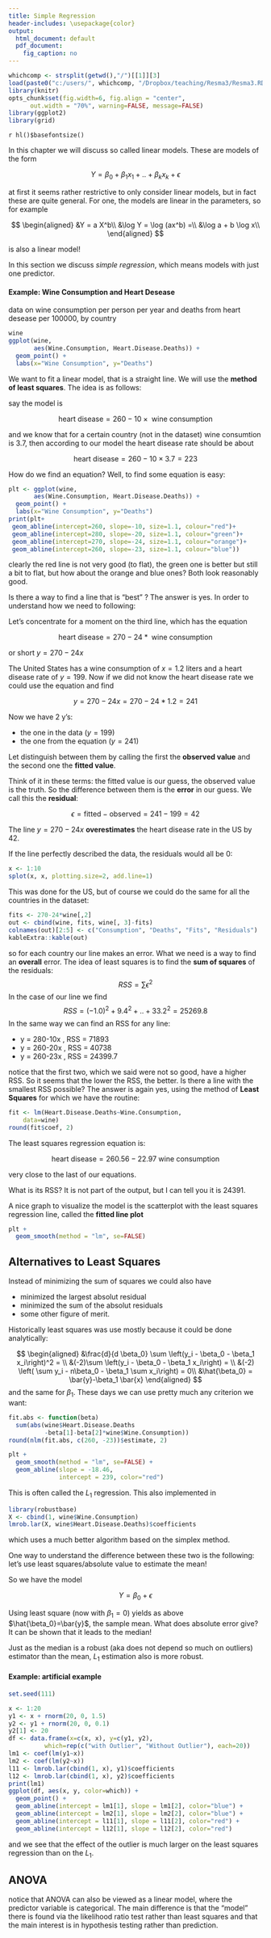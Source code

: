 ```yaml
---
title: Simple Regression
header-includes: \usepackage{color}
output:
  html_document: default
  pdf_document:
    fig_caption: no
---
```

<style>
table, th, td { text-align:right; }
th, td {padding: 10px;}
</style>

```r
whichcomp <- strsplit(getwd(),"/")[[1]][3]
load(paste0("c:/users/", whichcomp, "/Dropbox/teaching/Resma3/Resma3.RData"))
library(knitr)
opts_chunk$set(fig.width=6, fig.align = "center", 
      out.width = "70%", warning=FALSE, message=FALSE)
library(ggplot2)
library(grid)
```
`r hl()$basefontsize()`

In this chapter we will discuss so called linear models. These are models of the form

$$
Y=\beta_0 +\beta_1 x_1 +..+\beta_k x_k+\epsilon
$$

at first it seems rather restrictive to only consider linear models, but in fact these are quite general. For one, the models are linear in the parameters, so for example

$$
\begin{aligned}
&Y    = a X^b\\
&\log Y    = \log (ax^b) =\\
&\log a + b \log x\\
\end{aligned}
$$

is also a linear model!

In this section we discuss *simple regression*, which means models with just one predictor.

#### **Example**: Wine Consumption and Heart Desease

data on wine consumption per person per year and deaths from heart desease per 100000, by country

```r
wine
ggplot(wine, 
       aes(Wine.Consumption, Heart.Disease.Deaths)) +
  geom_point() +
  labs(x="Wine Consumption", y="Deaths")
```

We want to fit a linear model, that is a straight line. We will use the **method of least squares**. The idea is as follows:

say the model is  

$$
\text{heart disease} = 260-10\times \text{ wine consumption} 
$$

and we know that for a certain country (not in the dataset) wine consumtion is 3.7, then according to our model the heart disease rate should be about 

$$
\text{heart disease} = 260-10\times 3.7 = 223
$$

How do we find an equation? Well, to find some equation is easy:

```r
plt <- ggplot(wine, 
       aes(Wine.Consumption, Heart.Disease.Deaths)) +
  geom_point() +
  labs(x="Wine Consumption", y="Deaths")
print(plt+
 geom_abline(intercept=260, slope=-10, size=1.1, colour="red")+
 geom_abline(intercept=280, slope=-20, size=1.1, colour="green")+
 geom_abline(intercept=270, slope=-24, size=1.1, colour="orange")+
 geom_abline(intercept=260, slope=-23, size=1.1, colour="blue"))   
```

clearly the red line is not very good (to flat), the green one is better but still a bit to flat, but how about the orange and blue ones? Both look reasonably good. 

Is there a way to find a line that is "best" ? The answer is yes. In order to understand how we need to following:

Let's concentrate for a moment on the third line, which has the equation 

$$
\text{heart disease} = 270-24*\text{ wine consumption} 
$$

or short $y = 270-24x$ 

The United States has a wine consumption of $x = 1.2$	liters and a heart disease rate of $y = 199$. Now if we did not know the heart disease rate we could use the equation and find

$$
y = 270-24x = 270-24*1.2 = 241
$$

Now we have 2 y's:

- the one in the data ($y = 199$)   
- the one from the equation ($y = 241$)

Let distinguish between them by calling the first the **observed value** and the second one the **fitted value**. 

Think of it in these terms: the fitted value is our guess, the observed value is the truth. So the difference between them is the **error** in our guess. We call this the **residual**: 

$$
\epsilon = \text{fitted} - \text{observed} = 241-199 = 42
$$

The line $y=270-24x$ **overestimates** the heart disease rate in the US by $42$.  

If the line perfectly described the data, the residuals would all be 0:

```r
x <- 1:10
splot(x, x, plotting.size=2, add.line=1)
```

This was done for the US, but of course we could do the same for all the countries in the dataset:

```r
fits <- 270-24*wine[,2]
out <- cbind(wine, fits, wine[, 3]-fits)
colnames(out)[2:5] <- c("Consumption", "Deaths", "Fits", "Residuals")
kableExtra::kable(out)
```

so for each country our line makes an error. What we need is a way to find an **overall** error. The idea of least squares is to find the **sum of squares** of the residuals:
$$
RSS = \sum \epsilon^2
$$
In the case of our line we find 
$$
RSS = (-1.0)^2+9.4^2+..+33.2^2 = 25269.8
$$
In the same way we can find an RSS for any line:

- y = 280-10x , RSS = 71893  
- y = 260-20x , RSS = 40738  
- y = 260-23x , RSS = 24399.7  

notice that the first two, which we said were not so good, have a higher RSS. So it seems that the lower the RSS, the better. Is there a line with the smallest RSS possible? The answer is again yes, using the method of **Least Squares** for which we have the routine:

```r
fit <- lm(Heart.Disease.Deaths~Wine.Consumption,
    data=wine)
round(fit$coef, 2)
```

The least squares regression equation is:

$$
\text{heart disease}  = 260.56 - 22.97 \text{ wine consumption}
$$

very close to the last of our equations.

What is its RSS? It is not part of the output, but I can tell you it is 24391.

A nice graph to visualize the model is the scatterplot with the least squares regression line, called the **fitted line plot** 
  
```r
plt +
  geom_smooth(method = "lm", se=FALSE)
```

## Alternatives to Least Squares

Instead of minimizing the sum of squares we could also have 

-  minimized the largest absolut residual  
-  minimized the sum of the absolut residuals  
-  some other figure of merit.

Historically least squares was use mostly because it could be done analytically:

$$
\begin{aligned}
&\frac{d}{d \beta_0}  \sum \left(y_i - \beta_0 - \beta_1  x_i\right)^2  = \\
&(-2)\sum \left(y_i - \beta_0 - \beta_1  x_i\right)    = \\
&(-2) \left( \sum y_i - n\beta_0 - \beta_1  \sum x_i\right)    = 0\\
&\hat{\beta_0} = \bar{y}-\beta_1 \bar{x}
\end{aligned}
$$
and the same for $\beta_1$. These days we can use pretty much any criterion we want:

```r
fit.abs <- function(beta) 
  sum(abs(wine$Heart.Disease.Deaths
          -beta[1]-beta[2]*wine$Wine.Consumption))
round(nlm(fit.abs, c(260, -23))$estimate, 2)
```

```r
plt +
  geom_smooth(method = "lm", se=FALSE) +
  geom_abline(slope = -18.46, 
              intercept = 239, color="red")
```

This is often called the $L_1$ regression. This also implemented in

```r
library(robustbase)
X <- cbind(1, wine$Wine.Consumption)
lmrob.lar(X, wine$Heart.Disease.Deaths)$coefficients
```

which uses a much better algorithm based on the simplex method.

One way to understand the difference between these two is the following: let's use least squares/absolute value to estimate the mean!

So we have the model 

$$
Y=\beta_0 + \epsilon
$$

Using least square (now with $\beta_1=0$) yields as above $\hat{\beta_0}=\bar{y}$, the sample mean. What does absolute error give? It can be shown that it leads to the median!

Just as the median is a robust (aka does not depend so much on outliers) estimator than the mean, $L_1$ estimation also is more robust.

#### **Example**: artificial example

```r
set.seed(111)
```


```r
x <- 1:20
y1 <- x + rnorm(20, 0, 1.5)
y2 <- y1 + rnorm(20, 0, 0.1)
y2[1] <- 20
df <- data.frame(x=c(x, x), y=c(y1, y2), 
          which=rep(c("with Outlier", "Without Outlier"), each=20))
lm1 <- coef(lm(y1~x))
lm2 <- coef(lm(y2~x))
l11 <- lmrob.lar(cbind(1, x), y1)$coefficients
l12 <- lmrob.lar(cbind(1, x), y2)$coefficients
print(lm1)
ggplot(df, aes(x, y, color=which)) +
  geom_point() +
  geom_abline(intercept = lm1[1], slope = lm1[2], color="blue") +
  geom_abline(intercept = lm2[1], slope = lm2[2], color="blue") +
  geom_abline(intercept = l11[1], slope = l11[2], color="red") +
  geom_abline(intercept = l12[1], slope = l12[2], color="red")   
```

and we see that the effect of the outlier is much larger on the least squares regression than on the $L_1$.

## ANOVA

notice that ANOVA can also be viewed as a linear model, where the predictor variable is categorical. The main difference is that the "model" there is found via the likelihood ratio test rather than least squares and that the main interest is in hypothesis testing rather than prediction. 
